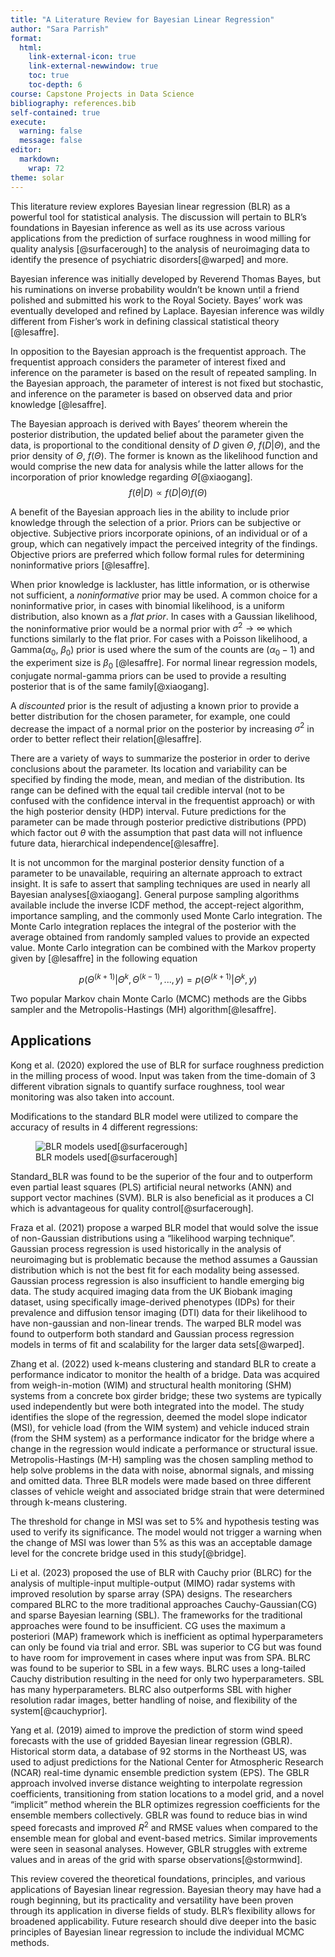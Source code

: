```yaml
---
title: "A Literature Review for Bayesian Linear Regression"
author: "Sara Parrish"
format:
  html:
    link-external-icon: true
    link-external-newwindow: true
    toc: true
    toc-depth: 6
course: Capstone Projects in Data Science
bibliography: references.bib
self-contained: true
execute: 
  warning: false
  message: false
editor: 
  markdown: 
    wrap: 72
theme: solar
---
```




This literature review explores Bayesian linear regression (BLR) as a powerful tool for statistical analysis. The discussion will pertain to BLR’s foundations in Bayesian inference as well as its use across various applications from the prediction of surface roughness in wood milling for quality analysis [@surfacerough] to the analysis of neuroimaging data to identify the presence of psychiatric disorders[@warped] and more. 



Bayesian inference was initially developed by Reverend Thomas Bayes, but his ruminations on inverse probability wouldn’t be known until a friend polished and submitted his work to the Royal Society. Bayes’ work was eventually developed and refined by Laplace. Bayesian inference was wildly different from Fisher's work in defining classical statistical theory [@lesaffre]. 

In opposition to the Bayesian approach is the frequentist approach. The frequentist approach considers the parameter of interest fixed and inference on the parameter is based on the result of repeated sampling. In the Bayesian approach, the parameter of interest is not fixed but stochastic, and inference on the parameter is based on observed data and prior knowledge [@lesaffre].



The Bayesian approach is derived with Bayes’ theorem wherein the posterior distribution, the updated belief about the parameter given the data, is proportional to the conditional density of $D$ given $\Theta$, $f(D|\Theta)$, and the prior density of $\Theta$, $f(\Theta)$. The former is known as the likelihood function and would comprise the new data for analysis while the latter allows for the incorporation of prior knowledge regarding $\Theta$[@xiaogang]. 
$$
f(\theta|D) \propto f(D|\Theta)f(\Theta) \tag{1}
$$



A benefit of the Bayesian approach lies in the ability to include prior knowledge through the selection of a prior. Priors can be subjective or objective. Subjective priors incorporate opinions, of an individual or of a group, which can negatively impact the perceived integrity of the findings. Objective priors are preferred which follow formal rules for determining noninformative priors [@lesaffre].

When prior knowledge is lackluster, has little information, or is otherwise not sufficient, a *noninformative* prior may be used. 	A common choice for a noninformative prior, in cases with binomial likelihood, is a uniform distribution, also known as a *flat prior*. In cases with a Gaussian likelihood, the noninformative prior would be a normal prior with $\sigma^2 \to \infty$ which functions similarly to the flat prior. For cases with a Poisson likelihood, a Gamma($\alpha_0$, $\beta_0$) prior is used where the sum of the counts are $(\alpha_0 - 1)$ and the experiment size is $\beta_0$ [@lesaffre]. For normal linear regression models, conjugate normal-gamma priors can be used to provide a resulting posterior that is of the same family[@xiaogang]. 

A *discounted* prior is the result of adjusting a known prior to provide a better distribution for the chosen parameter, for example, one could decrease the impact of a normal prior on the posterior by increasing $\sigma^2$ in order to better reflect their relation[@lesaffre]. 



There are a variety of ways to summarize the posterior in order to derive conclusions about the parameter. Its location and variability can be specified by finding the mode, mean, and median of the distribution. Its range can be defined with the equal tail credible interval (not to be confused with the confidence interval in the frequentist approach) or with the high posterior density (HDP) interval. Future predictions for the parameter can be made through posterior predictive distributions (PPD) which factor out $\theta$ with the assumption that past data will not influence future data, hierarchical independence[@lesaffre].

It is not uncommon for the marginal posterior density function of a parameter to be unavailable, requiring an alternate approach to extract insight. It is safe to assert that sampling techniques are used in nearly all Bayesian analyses[@xiaogang]. General purpose sampling algorithms available include the inverse ICDF method, the accept-reject algorithm, importance sampling, and the commonly used Monte Carlo integration. The Monte Carlo integration replaces the integral of the posterior with the average obtained from randomly sampled values to provide an expected value. Monte Carlo integration can be combined with the Markov property given by [@lesaffre] in the following equation

$$
p(\Theta^{(k+1)}| \Theta^k , \Theta^{(k-1)} , . . . , y) = p(\Theta^{(k+1)} | \Theta^k, y)\tag{2}
$$

Two popular Markov chain Monte Carlo (MCMC) methods are the Gibbs sampler and the Metropolis-Hastings (MH) algorithm[@lesaffre].


## Applications  


Kong et al. (2020) explored the use of BLR for surface roughness prediction in the milling process of wood. Input was taken from the time-domain of 3 different vibration signals to quantify surface roughness, tool wear monitoring was also taken into account. 

Modifications to the standard BLR model were utilized to compare the accuracy of results in 4 different regressions:

![BLR models used[@surfacerough]](images/BLRx4_Kong.png)

Standard_BLR was found to be the superior of the four and to outperform even partial least squares (PLS) artificial neural networks (ANN) and support vector machines (SVM). BLR is also beneficial as it produces a CI which is advantageous for quality control[@surfacerough].



Fraza et al. (2021) propose a warped BLR model that would solve the issue of non-Gaussian distributions using a “likelihood warping technique”. Gaussian process regression is used historically in the analysis of neuroimaging but is problematic because the method assumes a Gaussian distribution which is not the best fit for each modality being assessed. Gaussian process regression is also insufficient to handle emerging big data. 
The study acquired imaging data from the UK Biobank imaging dataset, using specifically image-derived phenotypes (IDPs) for their prevalence and diffusion tensor imaging (DTI) data for their likelihood to have non-gaussian and non-linear trends. 
The warped BLR model was found to outperform both standard and Gaussian process regression models in terms of fit and scalability for the larger data sets[@warped]. 



Zhang et al. (2022) used k-means clustering and standard BLR to create a performance indicator to monitor the health of a bridge. Data was acquired from weigh-in-motion (WIM) and structural health monitoring (SHM) systems from a concrete box girder bridge; these two systems are typically used independently but were both integrated into the model. 
The study identifies the slope of the regression, deemed the model slope indicator (MSI),  for vehicle load (from the WIM system) and vehicle induced strain (from the SHM system) as a performance indicator for the bridge where a change in the regression would indicate a performance or structural issue.
Metropolis-Hastings (M-H) sampling was the chosen sampling method to help solve problems in the data with noise, abnormal signals, and missing and omitted data. Three BLR models were made based on three different classes of vehicle weight and associated bridge strain that were determined through k-means clustering. 

The threshold for change in MSI was set to 5$\%$ and hypothesis testing was used to verify its significance. The model would not trigger a warning when the change of MSI was lower than 5% as this was an acceptable damage level for the concrete bridge used in this study[@bridge].



Li et al. (2023) proposed the use of BLR with Cauchy prior (BLRC) for the analysis of multiple-input multiple-output (MIMO) radar systems with improved resolution by sparse array (SPA) designs. The researchers compared BLRC to the more traditional approaches Cauchy-Gaussian(CG) and sparse Bayesian learning (SBL).  The frameworks for the traditional approaches were found to be insufficient. CG uses the maximum a posteriori (MAP) framework which is inefficient as optimal hyperparameters can only be found via trial and error. SBL was superior to CG but was found to have room for improvement in cases where input was from SPA. 
BLRC was found to be superior to SBL in a few ways. BLRC uses a long-tailed Cauchy distribution resulting in the need for only two hyperparameters. SBL has many hyperparameters. BLRC also outperforms SBL with higher resolution radar images, better handling of noise, and flexibility of the system[@cauchyprior]. 



Yang et al. (2019) aimed to improve the prediction of storm wind speed forecasts with the use of gridded Bayesian linear regression (GBLR). Historical storm data, a database of 92 storms in the Northeast US, was used to adjust predictions for the National Center for Atmospheric Research (NCAR) real-time dynamic ensemble prediction system (EPS). 
The GBLR approach involved inverse distance weighting to interpolate regression coefficients, transitioning from station locations to a model grid, and a novel “implicit” method wherein the BLR optimizes regression coefficients for the ensemble members collectively.
GBLR was found to reduce bias in wind speed forecasts and improved $R^2$ and RMSE values when compared to the ensemble mean for global and event-based metrics. Similar improvements were seen in seasonal analyses. However, GBLR struggles with extreme values and in areas of the grid with sparse observations[@stormwind]. 



This review covered the theoretical foundations, principles, and various applications of Bayesian linear regression. Bayesian theory may have had a rough beginning, but its practicality and versatility have been proven through its application in diverse fields of study. BLR's flexibility allows for broadened applicability. 
Future research should dive deeper into the basic principles of Bayesian linear regression to include the individual MCMC methods. 

